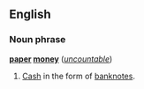 ==English==
===Noun phrase===
'''[[paper]] [[money]]''' (''[[uncountable]]'')

#[[Cash]] in the form of [[banknote]]s.